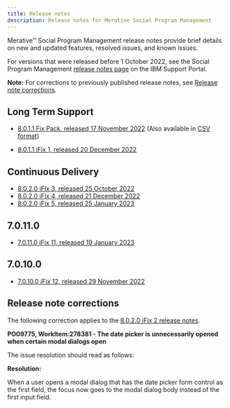 ```yaml
---
title: Release notes
description: Release notes for Merative Social Program Management
---
```


Merative™ Social Program Management release notes provide brief details on new and updated features, resolved issues, and known issues.

For versions that were released before 1 October 2022, see the Social Program Management [release notes page](https://www.ibm.com/support/pages/node/713035) on the IBM Support Portal. 

**Note:** For corrections to previously published release notes, see [Release note corrections](#release-note-corrections).

## Long Term Support

* [8.0.1.1 Fix Pack, released 17 November 2022](/pdf/releasenotes/spm-release-notes-8011.pdf) (Also available in [CSV format](/csv/ReleaseNotes_8.0.1.1.csv))

* [8.0.1.1 iFix 1, released 20 December 2022](/pdf/releasenotes/spm-release-notes-8011-iFix1.pdf)
<!--* [8.0.1.1 iFix 1, Released 20 December 2022 (HTML-TEST)](/8011_iFix1.html)-->

## Continuous Delivery

* [8.0.2.0 iFix 3, released 25 October 2022](/pdf/releasenotes/spm8020ifix3.pdf)
* [8.0.2.0 iFix 4, released 21 December 2022](/pdf/releasenotes/spm-release-notes-8020-iFix4.pdf)
* [8.0.2.0 iFix 5, released 25 January 2023](/pdf/releasenotes/spm-release-notes-8020-iFix5.pdf)
<!--* [8.0.2.0 iFix 4, released 21 December 2022 (HTML-TEST)](/802_iFix4.html)-->

## 7.0.11.0

* [7.0.11.0 iFix 11, released 19 January 2023](/pdf/releasenotes/spm70110ifix11.pdf)

## 7.0.10.0

* [7.0.10.0 iFix 12, released 29 November 2022](/pdf/releasenotes/spm70100ifix12.pdf)

## Release note corrections

The following correction applies to the [8.0.2.0 iFix 2 release notes](https://www.ibm.com/support/pages/node/6614713).

**PO09775, WorkItem:278381 - The date picker is unnecessarily opened when certain modal dialogs open**

The issue resolution should read as follows:

**Resolution:**

When a user opens a modal dialog that has the date picker form control as the first field, the focus now goes to the modal dialog body instead of the first input field.

<!--<Row className="resource-card-group">

<Column colMd={4} colLg={4} noGutterSm>
<ResourceCard
    title="8.0.2.0 iFix3"
    subTitle="Release"
    actionIcon="arrowRight"
    href="/spm/release-notes/releases/8010">

</ResourceCard>
</Column>
</Row>-->
